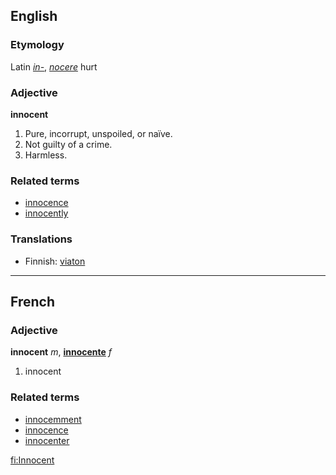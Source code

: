 ==English==
===Etymology===
Latin ''[[in-]]'', ''[[nocere]]'' hurt
===Adjective===
'''innocent'''

#Pure, incorrupt, unspoiled, or naïve.
#Not guilty of a crime.
#Harmless.

===Related terms===
*[[innocence]]
*[[innocently]]

===Translations===
*Finnish: [[viaton]]

----

==French==
===Adjective===
'''innocent''' ''m'', '''[[innocente]]''' ''f''

# innocent

===Related terms===
*[[innocemment]]
*[[innocence]]
*[[innocenter]]

[[fi:Innocent]]